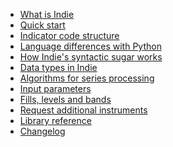 * [What is Indie](What-is-Indie)
* [Quick start](Quick-start)
* [Indicator code structure](Indicator-code-structure)
* [Language differences with Python](Language-differences-with-Python)
* [How Indie's syntactic sugar works](How-Indies-syntactic-sugar-works)
* [Data types in Indie](Data-types-in-Indie)
* [Algorithms for series processing](Algorithms-for-series-processing)
* [Input parameters](Input-parameters)
* [Fills, levels and bands](Fills-levels-and-bands)
* [Request additional instruments](Request-additional-instruments)
* [Library reference](Library-reference)
* [Changelog](Changelog.md)
